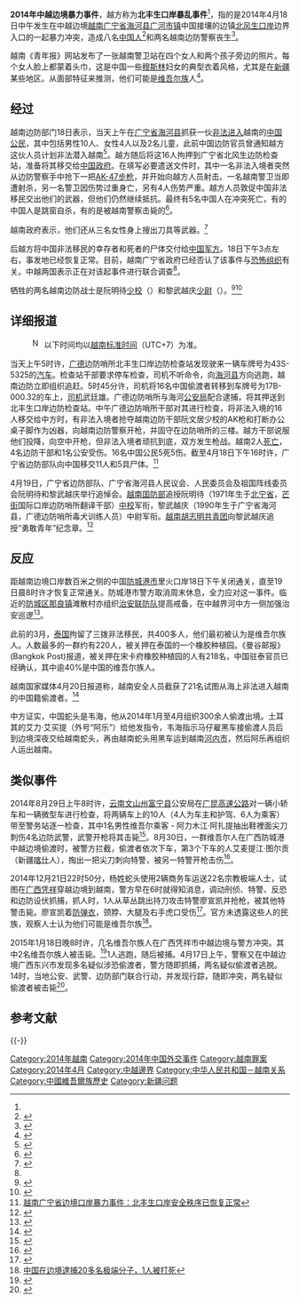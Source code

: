 {{Infobox civilian attack
|title=2014年中越边境暴力事件
|image=Warning sign at the China-Vietnam border.jpg
|caption=位于中越界河北仑河中方一侧的警示牌，上写有漢文、越南文、壮文和维吾尔文警示语。
|map=
|map_caption=
|location={{VNM}}[[广宁省|广宁省]][[海河县|海河县]][[广河市镇|广河市镇]][[北风生口岸|北风生口岸]]
|coordinates={{coord|21|37|29|N|107|43|0.1|E|region:CN-53_type:event|display=inline,title}}
|date=2014年4月18日
|time=上午5时
|timezone=[[越南标准时间|UTC+7]]
|target=不特定
|motive=
|type=[[极端主义|极端主义]]
|weapontitle=
|weapons=
|fatalities=至少8名中国人和2名越南边防警察
|injuries=至少11人
|victim=
|perp= [[东突厥斯坦伊斯兰运动|东突厥斯坦伊斯兰运动]]
|susperp=
|numpar
|dfen=
}}

'''2014年中越边境暴力事件'''，越方称为'''北丰生口岸暴乱事件'''<ref name="bacphongsinh"/>，指的是2014年4月18日中午发生在中越边境[[越南|越南]][[广宁省|广宁省]][[海河县|海河县]][[广河市镇|广河市镇]]中国接壤的边镇[[北风生口岸|北风生口岸]]边界入口的一起暴力冲突，造成八名[[中国人|中国人]]<ref>{{Cite web |url=http://news.163.com/15/0118/23/AG9E33GV00014JB5.html |title=新疆偷渡者夺枪扫射越南军警 现场视频曝光(图) |access-date=2015-01-19 |archive-url=https://web.archive.org/web/20150119064154/http://news.163.com/15/0118/23/AG9E33GV00014JB5.html |archive-date=2015-01-19 |dead-url=yes }}</ref>和两名越南边防警察丧生<ref>{{cite news|title=外媒：越中边境发生暴力事件 5名中国人死亡|url=http://hi.people.com.cn/n/2014/0418/c231187-21029179.html|accessdate=2014年4月20日|newspaper=[[人民网|人民网]]|date=2014-04-18|agency=[[BBC|BBC]]|archive-url=https://web.archive.org/web/20140419081736/http://hi.people.com.cn/n/2014/0418/c231187-21029179.html|archive-date=2014年4月19日|dead-url=yes}}</ref>。

越南《青年报》网站发布了一张越南警卫站在四个女人和两个孩子旁边的照片。每个女人脸上都蒙着头巾，这是中国一些[[穆斯林|穆斯林]]妇女的典型衣着风格，尤其是在[[新疆|新疆]]某些地区。从面部特征来推测，他们可能是[[维吾尔族|维吾尔族]]人<ref>{{Cite web |url=http://cn.nytimes.com/china/20140421/c21border/ |title=中越边境枪击事件死者或是维族人 |accessdate=2014-04-23 |archive-date=2020-08-15 |archive-url=https://web.archive.org/web/20200815210314/https://cn.nytimes.com/china/20140421/c21border/ |dead-url=no }}</ref>。

== 经过 ==
越南边防部门18日表示，当天上午在[[广宁省|广宁省]][[海河县|海河县]]抓获一伙[[非法移民|非法进入]]越南的[[中国公民|中国公民]]，其中包括男性10人、女性4人以及2名儿童，此前中国边防官员曾通知越方这伙人员计划非法潜入越南<ref name=a>{{cite web|title=越南称16名中国人拒绝遣返引发枪战 7人死亡|url=http://world.huanqiu.com/exclusive/2014-04/4975465.html|work=[[环球网|环球网]]|date=2014-04-18|accessdate=2014年4月20日|archive-date=2017-04-11|archive-url=https://web.archive.org/web/20170411132247/http://world.huanqiu.com/exclusive/2014-04/4975465.html|dead-url=no}}</ref>。越方随后将这16人拘押到广宁省北风生边防检查站，准备将其移交给[[中華人民共和國政府|中国政府]]。在填写必要遣送文件时，其中一名非法入境者突然从边防警察手中抢下一把[[AK-47突击步枪|AK-47]][[步枪|步枪]]，并开始向越方人员射击。一名越南警卫当即遭射杀，另一名警卫因伤势过重身亡，另有4人伤势严重。越方人员敦促中国非法移民交出他们的武器，但他们仍然继续抵抗。最终有5名中国人在冲突死亡，有的中国人是跳窗自杀，有的是被越南警察击毙的<ref>{{cite web|title=中越边境警民冲突 5中国非法移民2越南警察死亡|url=http://www.guancha.cn/Neighbors/2014_04_18_223255.shtml|work=观察者网|date=2014-04-18|accessdate=2014年4年20日查閱|archive-date=2018-11-20|archive-url=https://web.archive.org/web/20181120025315/https://www.guancha.cn/Neighbors/2014_04_18_223255.shtml|dead-url=no}}</ref>。

越南政府表示，他们还从三名女性身上搜出刀具等武器。<ref>{{cite web|title=中越边境发生暴力事件7人死亡 中方正核实真相|url=http://www.chinanews.com/gj/2014/04-18/6082304.shtml|work=[[中国新闻网|中国新闻网]]|date=2014-04-18|accessdate=2014年4月20日|archive-date=2020-06-28|archive-url=https://web.archive.org/web/20200628083902/http://www.chinanews.com/gj/2014/04-18/6082304.shtml|dead-url=no}}</ref>

后越方将中国非法移民的幸存者和死者的尸体交付给[[中国人民解放军|中国军方]]。18日下午3点左右，事发地已经恢复正常。目前，越南广宁省政府已经否认了该事件与[[恐怖组织|恐怖组织]]有关。中越两国表示正在对该起事件进行联合调查<ref name=a/>。

牺牲的两名越南边防战士是阮明待[[少校|少校]]（{{lang|vi|Thiếu tá Nguyễn Minh Đãi}}）和黎武越庆[[少尉|少尉]]（{{lang|vi|Thiếu úy Lê Vũ Việt Khánh}}）。<ref name="bacphongsinh">{{cite web|title=越南抓紧解决北丰生口岸暴乱事件|url=http://cn.cpv.org.vn/Modules/News_China/News_Detail_C.aspx?CN_ID=647633&CO_ID=7338497|publisher=[[越南共产党|越南共產黨]]|date=2014-04-19|accessdate=2014年4月20日|deadurl=yes|archiveurl=https://web.archive.org/web/20140419210859/http://cn.cpv.org.vn/Modules/News_China/News_Detail_C.aspx?CN_ID=647633&CO_ID=7338497|archivedate=2014年4月19日}}</ref><ref>{{cite web|url=http://www.quangninh.gov.vn/vi-VN/Trang/tin%20chi%20tiet.aspx?newsid=19934&cid=13&dt=2014-04-19|title=Lễ truy điệu hai chiến sỹ hy sinh tại cửa khẩu Bắc Phong Sinh (Hải Hà)|publisher=广宁省官方网站|accessdate=2014年4月20日|language=vi|deadurl=yes|archiveurl=https://web.archive.org/web/20140421100229/http://www.quangninh.gov.vn/vi-VN/Trang/tin%20chi%20tiet.aspx?newsid=19934&cid=13&dt=2014-04-19|archivedate=2014-04-21|df=}}</ref>

== 详细报道 ==
:<p class="notice metadata" id="spoiler" style="font-size: small">[[File:Nuvola_apps_important_yellow.svg|17px]] 以下时间均以[[越南标准时间|越南标准时间]]（UTC+7）为准。</p>

当天上午5时许，[[广德|广德]]边防哨所北丰生口岸边防检查站发现驶来一辆车牌号为43S-5325的[[汽车|汽车]]。检查站干部要求停车检查，司机不听命令，向[[海河县|海河县]]方向逃跑，越南边防立即组织追赶。5时45分许，司机将16名中国偷渡者转移到车牌号为17B-000.32的车上，[[司机|司机]]武廷雄。广德边防哨所与海河[[公安局|公安局]]配合逮捕，将其押送到北丰生口岸边防检查站。中午广德边防哨所干部对其进行检查，将非法入境的16人移交给中方时，有非法入境者抢夺越南边防干部阮文居少校的AK枪和打断办公桌子脚作为凶器，向越南边防警察开枪，并固守在边防哨所的三楼。越方干部说服他们投降，向空中开枪，但非法入境者顽抗到底，双方发生枪战。越南2人[[死亡|死亡]]，4名边防干部和1名公安受伤。16名中国公民5死5伤。截至4月18日下午16时许，广宁省边防部队向中国移交11人和5具尸体。<ref>[http://cn.vietnamplus.vn/Home/越南广宁省边境口岸暴力事件北丰生口岸安全秩序已恢复正常/20144/35042.vnplus 越南广宁省边境口岸暴力事件：北丰生口岸安全秩序已恢复正常]{{Dead link|date=2019年12月 |bot=InternetArchiveBot |fix-attempted=yes }}</ref>

4月19日，广宁省边防部队、广宁省海河县人民议会、人民委员会及祖国阵线委员会阮明待和黎武越庆举行追悼会。[[越南国防部|越南国防部]]追授阮明待（1971年生于[[北宁省|北宁省]]，[[芒街|芒街]]国际口岸边防哨所翻译干部）[[中校|中校]]军衔，黎武越庆（1990年生于广宁省海河县，广德边防哨所毒犬训练人员）中尉军衔。[[越南胡志明共青团|越南胡志明共青团]]向黎武越庆追授“勇敢青年”纪念章。<ref>{{Cite web |url=http://cn.vietnamplus.vn/Home/%E6%AE%89%E8%81%8C%E7%9A%84%E8%B6%8A%E5%8D%97%E8%BE%B9%E9%98%B2%E6%88%98%E5%A3%AB%E9%98%AE%E6%98%8E%E5%BE%85%E5%B0%91%E6%A0%A1%E5%92%8C%E9%BB%8E%E6%AD%A6%E8%B6%8A%E5%BA%86%E5%B0%91%E5%B0%89%E8%A2%AB%E8%BF%BD%E6%8E%88%E5%86%9B%E8%A1%94/20144/35068.vnplus |title=殉职的越南边防战士阮明待少校和黎武越庆少尉被追授军衔 |access-date=2019-12-19 |archive-url=https://web.archive.org/web/20140603234329/http://cn.vietnamplus.vn/Home/%E6%AE%89%E8%81%8C%E7%9A%84%E8%B6%8A%E5%8D%97%E8%BE%B9%E9%98%B2%E6%88%98%E5%A3%AB%E9%98%AE%E6%98%8E%E5%BE%85%E5%B0%91%E6%A0%A1%E5%92%8C%E9%BB%8E%E6%AD%A6%E8%B6%8A%E5%BA%86%E5%B0%91%E5%B0%89%E8%A2%AB%E8%BF%BD%E6%8E%88%E5%86%9B%E8%A1%94/20144/35068.vnplus |archive-date=2014-06-03 |dead-url=yes }}</ref>

== 反应 ==
距越南边境口岸数百米之侧的中国[[防城港市|防城港市]]里火口岸18日下午关闭通关，直至19日晨8时许才恢复正常通关。防城港市警方取消周末休息，全力应对这一事件。临近的[[防城区|防城区]][[那良镇|那良镇]]滩散村亦组织[[治安联防队|治安联防队]]提高戒备，在中越界河中方一侧加强治安巡逻<ref>{{cite web|title=中越边境暴力冲突事件平息 口岸恢复通关|url=http://www.gx.chinanews.com/2014/1923_0420/88982.html|work=[[中国新闻网|中国新闻网]]|date=2014-04-20|accessdate=2014年4月20日|deadurl=yes|archiveurl=https://web.archive.org/web/20140512112405/http://www.gx.chinanews.com/2014/1923_0420/88982.html|archivedate=2014年5月12日}}</ref>。

此前的3月，[[泰国|泰国]]拘留了三拨非法移民，共400多人，他们最初被认为是维吾尔族人。人数最多的一群约有220人，被关押在泰国的一个橡胶种植园。《曼谷邮报》(Bangkok Post)报道，被关押在宋卡府橡胶种植园的人有218名，中国驻泰官员已经确认，其中逾40%是中国的维吾尔族人。

越南国家媒体4月20日报道称，越南安全人员截获了21名试图从海上非法进入越南的中国籍偷渡者。<ref>{{Cite web |url=http://www.nanzao.com/sc/international/25521/yue-nan-zai-jie-huo-21ming-zhong-guo-tou-du-zhe-yi-wei-mu-si-lin |title=越南再截获21名中国偷渡者 疑为穆斯林 |accessdate=2014-04-23 |archive-date=2014-04-23 |archive-url=https://archive.is/20140423084118/http://www.nanzao.com/sc/international/25521/yue-nan-zai-jie-huo-21ming-zhong-guo-tou-du-zhe-yi-wei-mu-si-lin |dead-url=no }}</ref>

中方证实，中国蛇头是韦海，他从2014年1月至4月组织300余人偷渡出境。土耳其的艾力·艾买提（外号“阿乐”）给他发指令，韦海指示马仔雇黑车接偷渡人员后到边境深夜交给越南蛇头，再由越南蛇头用黑车运到越南[[河内市|河内市]]，然后阿乐再组织人运出越南。

== 类似事件 ==
2014年8月29日上午8时许，[[云南|云南]][[文山州|文山州]][[富宁县|富宁县]]公安局在[[广昆高速公路|广昆高速公路]]对一辆小轿车和一辆微型车进行检查，将两辆车上的10人（4人为车主和护驾、6人为乘客）带至警务站逐一检查，其中1名男性维吾尔乘客 - 阿力木江·阿扎提抽出鞋裡面尖刀刺伤4名边防武警，武警开枪将其击毙<ref>{{Cite web |url=http://video.sina.com.cn/news/spj/chjygz/#137035855 |title=“东伊运”蛊惑煽动群众偷渡出境 |accessdate=2015-01-19 |archive-date=2017-04-06 |archive-url=https://web.archive.org/web/20170406232509/http://video.sina.com.cn/news/spj/chjygz/#137035855 |dead-url=no }}</ref>。8月30日，一群维吾尔人在广西防城港中越边境偷渡时，被警方拦截，偷渡者依次下车，第3个下车的人艾麦提江·图尔贡（新疆[[喀什|喀什]]人），掏出一把尖刀刺向特警，被另一特警开枪击伤<ref>{{Cite web |url=http://news.163.com/15/0119/05/AGA408VJ00014Q4P.html |title=“东伊运”煽动偷渡参加“圣战”(图) |access-date=2015-01-19 |archive-url=https://web.archive.org/web/20190213013201/http://news.163.com/15/0119/05/AGA408VJ00014Q4P.html |archive-date=2019-02-13 |dead-url=yes }}</ref>。

2014年12月21日22时50分，杨姓蛇头使用2辆商务车运送22名宗教极端人士，试图在[[广西|广西]][[凭祥|凭祥]]穿越边境到越南，警方早在6时就得知消息，调动刑侦、特警、反恐和边防设伏抓捕，抓人时，1人从草丛跳出持刀攻击特警廖宣凯并抢枪，被其他特警击毙。廖宣凯着[[防弹衣|防弹衣]]，颈脖、大腿及右手虎口受伤<ref>{{Cite web |url=http://www.zaobao.com/news/china/story20141225-427916 |title=从广西图偷渡到越南 宗教极端分子袭警遭击毙 |accessdate=2014-12-25 |archive-date=2014-12-25 |archive-url=https://archive.is/20141225163839/http://www.zaobao.com/news/china/story20141225-427916 |dead-url=no }}</ref>。官方未透露这些人的民族，观察人士认为他们可能是维吾尔族<ref>[http://radiovr.com.cn/news/2014_12_24/281658923/ 中国在边境逮捕20多名极端分子，1人被打死]</ref>。

2015年1月18日晚8时许，几名维吾尔族人在广西凭祥市中越边境与警方冲突。其中2名维吾尔族人被击毙。<ref>{{Cite web |url=http://news.163.com/15/0119/01/AG9LV62G00014JB6.html |title=广西凭祥警方击毙2名新疆偷渡者 1人在逃(图) |access-date=2015-01-19 |archive-url=https://web.archive.org/web/20150119113738/http://news.163.com/15/0119/01/AG9LV62G00014JB6.html |archive-date=2015-01-19 |dead-url=yes }}</ref>1人逃跑，随后被捕。4月17日上午，警察又在中越边境广西东兴市发现多名疑似涉恐偷渡者，警方随即抓捕，两名疑似偷渡者逃脱。14时，当地公安、武警、边防部门联合行动，并发现行踪，随即冲突，两名疑似偷渡者被击毙<ref>{{Cite web |url=http://politics.caijing.com.cn/20150417/3864412.shtml |title=广西东兴出现多名疑似涉恐分子 至少2人被击毙 |accessdate=2015-04-17 |archive-date=2017-06-26 |archive-url=https://web.archive.org/web/20170626232111/http://politics.caijing.com.cn/20150417/3864412.shtml |dead-url=no }}</ref>。

== 参考文献 ==
{{Reflist|2}}

{{-}}
{{新疆问题|习}}

[[Category:2014年越南|Category:2014年越南]]
[[Category:2014年中国外交事件|Category:2014年中国外交事件]]
[[Category:越南罪案|Category:越南罪案]]
[[Category:2014年4月|Category:2014年4月]]
[[Category:中越邊界|Category:中越邊界]]
[[Category:中华人民共和国－越南关系|Category:中华人民共和国－越南关系]]
[[Category:中國維吾爾族歷史|Category:中國維吾爾族歷史]]
[[Category:新疆问题|Category:新疆问题]]